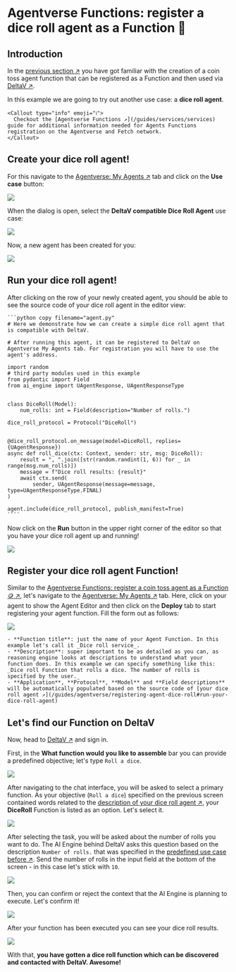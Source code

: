 
# Agentverse Functions: register a dice roll agent as a Function 🎲

## Introduction

In the [previous section ↗️](/guides/agentverse/registering-agent-coin-toss) you have got familiar with the creation of a coin toss agent function that can be registered as a Function and then used via [DeltaV ↗️](/concepts/ai-engine/deltav).

In this example we are going to try out another use case: a **dice roll agent**.

    <Callout type="info" emoji="ℹ️">
      Checkout the [Agentverse Functions ↗️](/guides/services/services) guide for additional information needed for Agents Functions registration on the Agentverse and Fetch network.
    </Callout>

## Create your dice roll agent!

For this navigate to the [Agentverse: My Agents ↗️](https://agentverse.ai/agents) tab and click on the **Use case** button:

![](../../../src/images/guides/agentverse/registering-agent-coin-toss/hosted-agent-use-case-button.png)

When the dialog is open, select the **DeltaV compatible Dice Roll Agent** use case:

![](../../../src/images/guides/agentverse/registering-agent-dice-roll/use-case-dialog.png)

Now, a new agent has been created for you:

![](../../../src/images/guides/agentverse/registering-agent-dice-roll/hosted-agent-in-list.png)

## Run your dice roll agent!

After clicking on the row of your newly created agent, you should be able to see the source code of your dice roll agent in the editor view:

    ```python copy filename="agent.py"
    # Here we demonstrate how we can create a simple dice roll agent that is compatible with DeltaV.

    # After running this agent, it can be registered to DeltaV on Agentverse My Agents tab. For registration you will have to use the agent's address.

    import random
    # third party modules used in this example
    from pydantic import Field
    from ai_engine import UAgentResponse, UAgentResponseType


    class DiceRoll(Model):
        num_rolls: int = Field(description="Number of rolls.")

    dice_roll_protocol = Protocol("DiceRoll")


    @dice_roll_protocol.on_message(model=DiceRoll, replies={UAgentResponse})
    async def roll_dice(ctx: Context, sender: str, msg: DiceRoll):
        result = ", ".join([str(random.randint(1, 6)) for _ in range(msg.num_rolls)])
        message = f"Dice roll results: {result}"
        await ctx.send(
            sender, UAgentResponse(message=message, type=UAgentResponseType.FINAL)
    )

    agent.include(dice_roll_protocol, publish_manifest=True)
    ````

Now click on the **Run** button in the upper right corner of the editor so that you have your dice roll agent up and running!

![](../../../src/images/guides/agentverse/registering-agent-dice-roll/run-hosted-agent.png)

## Register your dice roll agent Function!

Similar to the [Agentverse Functions: register a coin toss agent as a Function 🪙 ↗️](/guides/agentverse/registering-agent-coin-toss#register-your-coin-toss-agent), let's navigate to the [Agentverse: My Agents ↗️](https://agentverse.ai/) tab. Here, click on your agent to show the Agent Editor and then click on the **Deploy** tab to start registering your agent function. Fill the form out as follows:

![](../../../src/images/guides/agentverse/registering-agent-dice-roll/new-service-dialog.png)

    - **Function title**: just the name of your Agent Function. In this example let's call it _Dice roll service_.
    - **Description**: super important to be as detailed as you can, as reasoning engine looks at descriptions to understand what your function does. In this example we can specify something like this: _Dice roll Function that rolls a dice. The number of rolls is specified by the user._
    - **Application**, **Protocol**, **Model** and **Field descriptions** will be automatically populated based on the source code of [your dice roll agent ↗️](/guides/agentverse/registering-agent-dice-roll#run-your-dice-roll-agent)

## Let's find our Function on DeltaV

Now, head to [DeltaV ↗️](https://deltav.agentverse.ai/) and sign in.

First, in the **What function would you like to assemble** bar you can provide a predefined objective; let's type `Roll a dice`.

![](../../../src/images/guides/agentverse/registering-agent-dice-roll/select-service-group.png)

After navigating to the chat interface, you will be asked to select a primary function. As your objective (`Roll a dice`) specified on the previous screen contained words related to the [description of your dice roll agent ↗️](/guides/agentverse/registering-agent-dice-roll#register-your-dice-roll-agent), your **DiceRoll** Function is listed as an option. Let's select it.

![](../../../src/images/guides/agentverse/registering-agent-dice-roll/select-task.png)

After selecting the task, you will be asked about the number of rolls you want to do. The AI Engine behind DeltaV asks this question based on the description `Number of rolls.` that was specified in the [predefined use case before ↗️](/guides/agentverse/registering-agent-dice-roll#run-your-dice-roll-agent). Send the number of rolls in the input field at the bottom of the screen - in this case let's stick with `10`.

![](../../../src/images/guides/agentverse/registering-agent-dice-roll/select-option.png)

Then, you can confirm or reject the context that the AI Engine is planning to execute. Let's confirm it!

![](../../../src/images/guides/agentverse/registering-agent-dice-roll/confirm-context.png)

After your function has been executed you can see your dice roll results.

![](../../../src/images/guides/agentverse/registering-agent-dice-roll/task-completed.png)

With that, **you have gotten a dice roll function which can be discovered and contacted with DeltaV. Awesome!**
